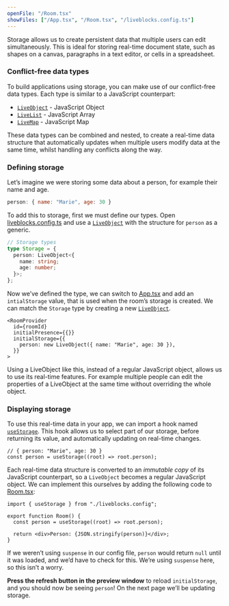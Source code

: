 ```yaml
---
openFile: "/Room.tsx"
showFiles: ["/App.tsx", "/Room.tsx", "/liveblocks.config.ts"]
---
```


Storage allows us to create persistent data that multiple users can edit
simultaneously. This is ideal for storing real-time document state, such as
shapes on a canvas, paragraphs in a text editor, or cells in a spreadsheet.

### Conflict-free data types

To build applications using storage, you can make use of our conflict-free data
types. Each type is similar to a JavaScript counterpart:

- [`LiveObject`][] - JavaScript Object
- [`LiveList`][] - JavaScript Array
- [`LiveMap`][] - JavaScript Map

These data types can be combined and nested, to create a real-time data
structure that automatically updates when multiple users modify data at the same
time, whilst handling any conflicts along the way.

### Defining storage

Let’s imagine we were storing some data about a person, for example their name
and age.

```js
person: { name: "Marie", age: 30 }
```

To add this to storage, first we must define our types. Open
[liveblocks.config.ts][] and use a [`LiveObject`][] with the structure for
`person` as a generic.

```ts
// Storage types
type Storage = {
  person: LiveObject<{
    name: string;
    age: number;
  }>;
};
```

Now we’ve defined the type, we can switch to [App.tsx][] and add an
`intialStorage` value, that is used when the room’s storage is created. We can
match the `Storage` type by creating a new [`LiveObject`][].

```tsx highlight="4-6"
<RoomProvider
  id={roomId}
  initialPresence={{}}
  initialStorage={{
    person: new LiveObject({ name: "Marie", age: 30 }),
  }}
>
```

Using a LiveObject like this, instead of a regular JavaScript object, allows us
to use its real-time features. For example multiple people can edit the
properties of a LiveObject at the same time without overriding the whole object.

### Displaying storage

To use this real-time data in your app, we can import a hook named
[`useStorage`][]. This hook allows us to select part of our storage, before
returning its value, and automatically updating on real-time changes.

```tsx
// { person: "Marie", age: 30 }
const person = useStorage((root) => root.person);
```

Each real-time data structure is converted to an _immutable copy_ of its
JavaScript counterpart, so a `LiveObject` becomes a regular JavaScript object.
We can implement this ourselves by adding the following code to [Room.tsx][]:

```tsx
import { useStorage } from "./liveblocks.config";

export function Room() {
  const person = useStorage((root) => root.person);

  return <div>Person: {JSON.stringify(person)}</div>;
}
```

<Banner title="Without suspense">

If we weren’t using `suspense` in our config file, `person` would return `null`
until it was loaded, and we’d have to check for this. We’re using `suspense`
here, so this isn’t a worry.

</Banner>

**Press the refresh button in the preview window** to reload `initialStorage`,
and you should now be seeing `person`! On the next page we’ll be updating
storage.

[`LiveObject`]: /docs/api-reference/liveblocks-client#LiveObject
[`LiveList`]: /docs/api-reference/liveblocks-client#LiveList
[`LiveMap`]: /docs/api-reference/liveblocks-client#LiveMap
[`useStorage`]: /docs/api-reference/liveblocks-react#useStorage
[liveblocks.config.ts]: #/liveblocks.config.ts
[App.tsx]: #/App.tsx
[Room.tsx]: #/Room.tsx
